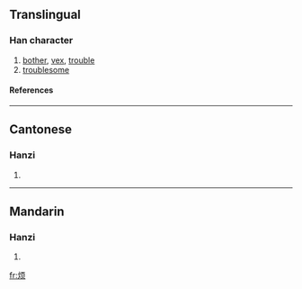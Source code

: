 {{see|煩}}

==Translingual==
===Han character===
{{Han char|rn=86|rad=火|as=06|sn=10|four=|canj=火一月人 (FMBO)}}
# [[bother]], [[vex]], [[trouble]]
# [[troublesome]]
====References====
{{Han ref|kx=0671.081|hdz=32199.060|uh=70E6|ud=28902}}

----
==Cantonese==
===Hanzi===
{{yue-hanzi|jyut=|y=faan4}}
# {{defn|Cantonese}}

----
==Mandarin==
===Hanzi===
{{cmn-hanzi|tra=煩|pin=[[fán]] (fan2)|wg=fan<sup>2</sup>}}
# {{defn|Mandarin}}

[[fr:烦]]